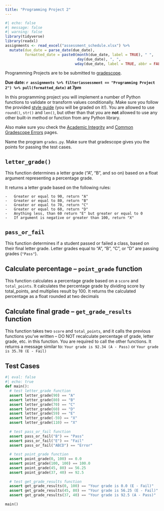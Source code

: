 ```yaml
---
title: "Programming Project 2"
---
```


```r
#| echo: false
#| message: false
#| warning: false
library(tidyverse)
library(readxl)
assignments <- read_excel("assessment_schedule.xlsx") %>% 
  mutate(due_date = parse_date(due_date),
         formatted_date = paste0(month(due_date, label = TRUE), " ",
                                 day(due_date), ", ",
                                wday(due_date, label = TRUE, abbr = FALSE)))
```

Programming Projects are to be submitted to [gradescope](https://www.gradescope.com/courses/827397).

**Due date: `r assignments %>% filter(assessment == "Programming Project 2") %>% pull(formatted_date)` at 7pm**

In this programming project you will implement a number of Python functions to validate or transform values conditionally. Make sure you follow the provided [style guide](style.html) (you will be graded on it!). You are allowed to use `round()`, `str()` and `len()`, but other than that you are **not** allowed to use any other built-in method or function from any Python library.

Also make sure you check the [Academic Integrity](academic-integrity.html) and [Common Gradescope Errors](gradescope-errors.html) pages.

Name the program `grades.py`. Make sure that gradescope gives you the points for passing the test cases.

## `letter_grade()`

This function determines a letter grade ("A", "B", and so on) based on a float argument representing a percentage grade.

It returns a letter grade based on the following rules:

    -   Greater or equal to 90, return "A"
    -   Greater or equal to 80, return "B"
    -   Greater or equal to 70, return "C"
    -   Greater or equal to 60, return "D"
    -   Anything less, than 60 return "E" but greater or equal to 0
    -   If argument is negative or greater than 100, return "X"

## `pass_or_fail`

This function determines if a student passed or failed a class, based on their final letter grade.
Letter grades equal to "A", "B", "C", or "D" are passing grades (`"Pass"`).

## Calculate percentage -- `point_grade` function

This function calculates a percentage grade based on a `score` and `total_points`. It calculates the percentage grade by dividing score by total_points, and multiplies result by 100. It returns the calculated percentage as a float rounded at two decimals

## Calculate final grade -- `get_grade_results` function

This function takes two `score` and `total_points`, and it calls the previous functions you've written -- DO NOT recalculate percentage of grade, letter grade, etc. in this function. You are required to call the other functions.  It returns a message similar to: `Your grade is 92.34 (A - Pass)` or `Your grade is 35.78 (E - Fail)`

## Test Cases

```python
#| eval: false
#| echo: true
def main():
  # test letter_grade function
  assert letter_grade(90) == "A"
  assert letter_grade(80) == "B"
  assert letter_grade(70) == "C"
  assert letter_grade(60) == "D"
  assert letter_grade(59) == "E"
  assert letter_grade(-59) == "X"
  assert letter_grade(110) == "X"
  
  # test pass_or_fail function
  assert pass_or_fail("B") == "Pass"
  assert pass_or_fail("E") == "Fail"
  assert pass_or_fail("ABCD") == "Error"
  
  # test point_grade function
  assert point_grade(0, 100) == 0.0
  assert point_grade(100, 100) == 100.0
  assert point_grade(45, 80) == 56.25
  assert point_grade(37, 40) == 92.5
  
  # test get_grade_results function
  assert get_grade_results(0, 100) == "Your grade is 0.0 (E - Fail)"
  assert get_grade_results(45, 80) == "Your grade is 56.25 (E - Fail)"
  assert get_grade_results(37, 40) == "Your grade is 92.5 (A - Pass)"
  
main()
```

